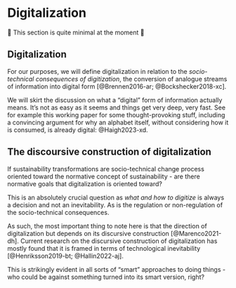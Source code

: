 # Digitalization {#sec-digi}

🚧 This section is quite minimal at the moment 🚧

## Digitalization

For our purposes, we will define digitalization in relation to the *socio-technical consequences of digitization*, the conversion of analogue streams of information into digital form [@Brennen2016-ar; @Bockshecker2018-xc].

::: {.column-margin}
We will skirt the discussion on what a "digital" form of information actually means. It's not as easy as it seems and things get very deep, very fast. See for example this working paper for some thought-provoking stuff, including a convincing argument for why an alphabet itself, without considering how it is consumed, is already digital: @Haigh2023-xd.
:::

## The discoursive construction of digitalization

If sustainability transformations are socio-technical change process oriented toward the normative concept of sustainability - are there normative goals that digitalization is oriented toward?

This is an absolutely crucial question as *what and how to digitize* is always a decision and not an inevitability. As is the regulation or non-regulation of the socio-technical consequences.

As such, the most important thing to note here is that the direction of digitalization but depends on its discursive construction [@Marenco2021-dh]. Current research on the discursive construction of digitalization has mostly found that it is framed in terms of technological inevitability [@Henriksson2019-bt; @Hallin2022-aj].

::: {.column-margin}
This is strikingly evident in all sorts of "smart" approaches to doing things - who could be against something turned into its smart version, right?
:::
